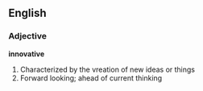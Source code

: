 ==English==
===Adjective===
'''innovative'''
#Characterized by the vreation of new ideas or things
#Forward looking; ahead of current thinking